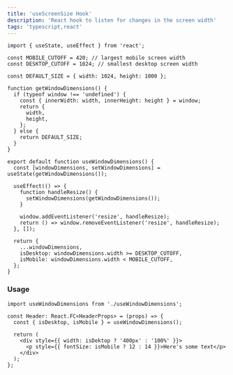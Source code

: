 ```yaml
---
title: 'useScreenSize Hook'
description: 'React hook to listen for changes in the screen width'
tags: 'typescript,react'
---
```


```tsx
import { useState, useEffect } from 'react';

const MOBILE_CUTOFF = 420; // largest mobile screen width
const DESKTOP_CUTOFF = 1024; // smallest desktop screen width

const DEFAULT_SIZE = { width: 1024, height: 1000 };

function getWindowDimensions() {
  if (typeof window !== 'undefined') {
    const { innerWidth: width, innerHeight: height } = window;
    return {
      width,
      height,
    };
  } else {
    return DEFAULT_SIZE;
  }
}

export default function useWindowDimensions() {
  const [windowDimensions, setWindowDimensions] = useState(getWindowDimensions());

  useEffect(() => {
    function handleResize() {
      setWindowDimensions(getWindowDimensions());
    }

    window.addEventListener('resize', handleResize);
    return () => window.removeEventListener('resize', handleResize);
  }, []);

  return {
    ...windowDimensions,
    isDesktop: windowDimensions.width >= DESKTOP_CUTOFF,
    isMobile: windowDimensions.width < MOBILE_CUTOFF,
  };
}
```

### Usage

```tsx
import useWindowDimensions from './useWindowDimensions';

const Header: React.FC<HeaderProps> = (props) => {
  const { isDesktop, isMobile } = useWindowDimensions();

  return (
    <div style={{ width: isDektop ? '400px' : '100%' }}>
      <p style={{ fontSize: isMobile ? 12 : 14 }}>Here's some text</p>
    </div>
  );
};
```
